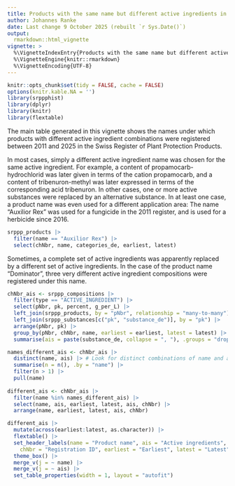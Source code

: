 ```yaml
---
title: Products with the same name but different active ingredients in the Swiss Register of Plant Protection Products
author: Johannes Ranke
date: Last change 9 October 2025 (rebuilt `r Sys.Date()`)
output:
  rmarkdown::html_vignette
vignette: >
  %\VignetteIndexEntry{Products with the same name but different active ingredients in the Swiss Register of Plant Protection Products}
  %\VignetteEngine{knitr::rmarkdown}
  %\VignetteEncoding{UTF-8}
---
```


```r
knitr::opts_chunk$set(tidy = FALSE, cache = FALSE)
options(knitr.kable.NA = '')
library(srppphist)
library(dplyr)
library(knitr)
library(flextable)
```

The main table generated in this vignette shows the names under which products 
with different active ingredient combinations were registered between 2011 and 
2025 in the Swiss Register of Plant Protection Products.

In most cases, simply a different active ingredient name was chosen for the same
active ingredient. For example, a content of propamocarb-hydrochlorid 
was later given in terms of the cation propamocarb, and a content of 
tribenuron-methyl was later expressed in terms of the corresponding acid
tribenuron. In  other cases, one or more active substances were replaced by an 
alternative substance. In at least one case, a product name was even used
for a different application area: The name "Auxilior Rex" was used for a 
fungicide in the 2011 register, and is used for a herbicide since 2016.

```r
srppp_products |> 
  filter(name == "Auxilior Rex") |> 
  select(chNbr, name, categories_de, earliest, latest)
```

Sometimes, a complete set of active ingredients
was apparently replaced by a different set of active ingredients. In the case
of the product name "Dominator", three very different active ingredient compositions
were registered under this name.

```r
chNbr_ais <- srppp_compositions |> 
  filter(type == "ACTIVE_INGREDIENT") |>  
  select(pNbr, pk, percent, g_per_L) |> 
  left_join(srppp_products, by = "pNbr", relationship = "many-to-many") |> 
  left_join(srppp_substances[c("pk", "substance_de")], by = "pk") |> 
  arrange(pNbr, pk) |> 
  group_by(pNbr, chNbr, name, earliest = earliest, latest = latest) |> 
  summarise(ais = paste(substance_de, collapse = ", "), .groups = "drop")

names_different_ais <- chNbr_ais |>
  distinct(name, ais) |> # Look for distinct combinations of name and ais
  summarise(n = n(), .by = "name") |> 
  filter(n > 1) |> 
  pull(name)
  
different_ais <- chNbr_ais |> 
  filter(name %in% names_different_ais) |> 
  select(name, ais, earliest, latest, ais, chNbr) |> 
  arrange(name, earliest, latest, ais, chNbr)

different_ais |> 
  mutate(across(earliest:latest, as.character)) |> 
  flextable() |> 
  set_header_labels(name = "Product name", ais = "Active ingredients", 
    chNbr = "Registration ID", earliest = "Earliest", latest = "Latest") |> 
  theme_box() |> 
  merge_v(j = ~ name) |> 
  merge_v(j = ~ ais) |> 
  set_table_properties(width = 1, layout = "autofit")
```

